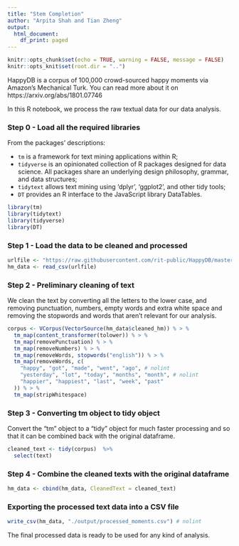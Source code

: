```yaml
---
title: "Stem Completion"
author: "Arpita Shah and Tian Zheng"
output:
  html_document:
    df_print: paged
---
```


```r
knitr::opts_chunk$set(echo = TRUE, warning = FALSE, message = FALSE)
knitr::opts_knit$set(root.dir = "..")
```

HappyDB is a corpus of 100,000 crowd-sourced happy moments via Amazon's Mechanical Turk. You can read more about it on https://arxiv.org/abs/1801.07746

In this R notebook, we process the raw textual data for our data analysis.

### Step 0 - Load all the required libraries

From the packages' descriptions:

+ `tm` is a framework for text mining applications within R;
+ `tidyverse` is an opinionated collection of R packages designed for data science. All packages share an underlying design philosophy, grammar, and data structures;
+ `tidytext` allows text mining using 'dplyr', 'ggplot2', and other tidy tools;
+ `DT` provides an R interface to the JavaScript library DataTables.

```r
library(tm)
library(tidytext)
library(tidyverse)
library(DT)
```

### Step 1 - Load the data to be cleaned and processed

```r
urlfile <- "https://raw.githubusercontent.com/rit-public/HappyDB/master/happydb/data/cleaned_hm.csv" # nolint
hm_data <- read_csv(urlfile)
```

### Step 2 - Preliminary cleaning of text

We clean the text by converting all the letters to the lower case, and removing punctuation, numbers, empty words and extra white space and removing the stopwords and words that aren't relevant for our analysis.

```r
corpus <- VCorpus(VectorSource(hm_data$cleaned_hm)) % > %
  tm_map(content_transformer(tolower)) % > %
  tm_map(removePunctuation) % > %
  tm_map(removeNumbers) % > %
  tm_map(removeWords, stopwords("english")) % > %
  tm_map(removeWords, c(
    "happy", "got", "made", "went", "ago", # nolint
    "yesterday", "lot", "today", "months", "month", # nolint
    "happier", "happiest", "last", "week", "past"
  )) % > %
  tm_map(stripWhitespace)

```

### Step 3 - Converting tm object to tidy object

Convert the "tm" object to a "tidy" object for much faster processing and so that it can be combined back with the original dataframe.

```r
cleaned_text <- tidy(corpus)  %>%
  select(text)
```

### Step 4 - Combine the cleaned texts with the original dataframe

```r
hm_data <- cbind(hm_data, CleanedText = cleaned_text)
```

### Exporting the processed text data into a CSV file

```r
write_csv(hm_data, "./output/processed_moments.csv") # nolint
```

The final processed data is ready to be used for any kind of analysis.
